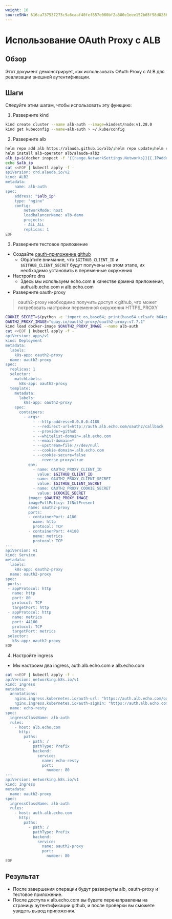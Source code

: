 ```yaml
---
weight: 10
sourceSHA: 616ca737537273c9a6caaf40fef857e060bf2a300e1eee152b65f98d82869525
---
```


# Использование OAuth Proxy с ALB

## Обзор

Этот документ демонстрирует, как использовать OAuth Proxy с ALB для реализации внешней аутентификации.

## Шаги

Следуйте этим шагам, чтобы использовать эту функцию:

1. Разверните kind

```bash
kind create cluster --name alb-auth --image=kindest/node:v1.28.0
kind get kubeconfig --name=alb-auth > ~/.kube/config
```

2. Разверните alb

```bash
helm repo add alb https://alauda.github.io/alb/;helm repo update;helm search repo|grep alb
helm install alb-operator alb/alauda-alb2
alb_ip=$(docker inspect -f '{{range.NetworkSettings.Networks}}{{.IPAddress}}{{end}}' alb-auth-control-plane)
echo $alb_ip
cat <<EOF | kubectl apply -f -
apiVersion: crd.alauda.io/v2
kind: ALB2
metadata:
    name: alb-auth
spec:
    address: "$alb_ip"
    type: "nginx" 
    config:
        networkMode: host
        loadbalancerName: alb-demo
        projects:
        - ALL_ALL
        replicas: 1
EOF
```

3. Разверните тестовое приложение

- Создайте [oauth-приложение github](https://docs.github.com/en/apps/oauth-apps/building-oauth-apps/creating-an-oauth-app)
  - Обратите внимание, что `$GITHUB_CLIENT_ID` и `$GITHUB_CLIENT_SECRET` будут получены на этом этапе, их необходимо установить в переменные окружения
- Настройте dns
  - Здесь мы используем echo.com в качестве домена приложения, auth.alb.echo.com и alb.echo.com
- Разверните oauth-proxy

> oauth2-proxy необходимо получить доступ к github, что может потребовать настройки переменной окружения HTTPS\_PROXY

```bash
COOKIE_SECRET=$(python -c 'import os,base64; print(base64.urlsafe_b64encode(os.urandom(32)).decode())')
OAUTH2_PROXY_IMAGE="quay.io/oauth2-proxy/oauth2-proxy:v7.7.1"
kind load docker-image $OAUTH2_PROXY_IMAGE --name alb-auth
cat <<EOF | kubectl apply -f -
apiVersion: apps/v1
kind: Deployment
metadata:
  labels:
    k8s-app: oauth2-proxy
  name: oauth2-proxy
spec:
  replicas: 1
  selector:
    matchLabels:
      k8s-app: oauth2-proxy
  template:
    metadata:
      labels:
        k8s-app: oauth2-proxy
    spec:
      containers:
        - args:
            - --http-address=0.0.0.0:4180
            - --redirect-url=http://auth.alb.echo.com/oauth2/callback
            - --provider=github
            - --whitelist-domain=.alb.echo.com
            - --email-domain=*
            - --upstream=file:///dev/null
            - --cookie-domain=.alb.echo.com
            - --cookie-secure=false
            - --reverse-proxy=true
          env:
            - name: OAUTH2_PROXY_CLIENT_ID
              value: $GITHUB_CLIENT_ID
            - name: OAUTH2_PROXY_CLIENT_SECRET
              value: $GITHUB_CLIENT_SECRET
            - name: OAUTH2_PROXY_COOKIE_SECRET
              value: $COOKIE_SECRET
          image: $OAUTH2_PROXY_IMAGE
          imagePullPolicy: IfNotPresent
          name: oauth2-proxy
          ports:
          - containerPort: 4180
            name: http
            protocol: TCP
          - containerPort: 44180
            name: metrics
            protocol: TCP
---
apiVersion: v1
kind: Service
metadata:
  labels:
    k8s-app: oauth2-proxy
  name: oauth2-proxy
spec:
 ports:
 - appProtocol: http
   name: http
   port: 80
   protocol: TCP
   targetPort: http
 - appProtocol: http
   name: metrics
   port: 44180
   protocol: TCP
   targetPort: metrics
 selector:
   k8s-app: oauth2-proxy
EOF
```

4. Настройте ingress

- Мы настроим два ingress, auth.alb.echo.com и alb.echo.com

```bash
cat <<EOF | kubectl apply -f -
apiVersion: networking.k8s.io/v1
kind: Ingress
metadata:
  annotations:
    nginx.ingress.kubernetes.io/auth-url: "https://auth.alb.echo.com/oauth2/auth"
    nginx.ingress.kubernetes.io/auth-signin: "https://auth.alb.echo.com/oauth2/start?rd=http://\$host\$request_uri"
  name: echo-resty
spec:
  ingressClassName: alb-auth
  rules:
    - host: alb.echo.com
      http:
        paths:
          - path: /
            pathType: Prefix
            backend:
              service:
                name: echo-resty
                port:
                  number: 80
---
apiVersion: networking.k8s.io/v1
kind: Ingress
metadata:
  name: oauth2-proxy
spec:
  ingressClassName: alb-auth
  rules:
    - host: auth.alb.echo.com
      http:
        paths:
          - path: /
            pathType: Prefix
            backend:
              service:
                name: oauth2-proxy 
                port:
                  number: 80
EOF
```

## Результат

- После завершения операции будут развернуты alb, oauth-proxy и тестовое приложение.
- После доступа к alb.echo.com вы будете перенаправлены на страницу аутентификации github, и после проверки вы сможете увидеть вывод приложения.
